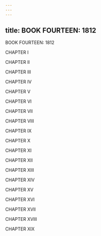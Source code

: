 ```yaml
---
---
---
```

title: BOOK FOURTEEN: 1812
---




BOOK FOURTEEN: 1812

CHAPTER I

CHAPTER II

CHAPTER III

CHAPTER IV

CHAPTER V

CHAPTER VI

CHAPTER VII

CHAPTER VIII

CHAPTER IX

CHAPTER X

CHAPTER XI

CHAPTER XII

CHAPTER XIII

CHAPTER XIV

CHAPTER XV

CHAPTER XVI

CHAPTER XVII

CHAPTER XVIII

CHAPTER XIX


